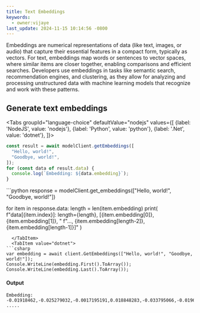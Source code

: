 ```yaml
---
title: Text Embeddings
keywords:
  - owner:vijaye
last_update: 2024-11-15 10:14:56 -0800
---
```




Embeddings are numerical representations of data (like text, images, or audio) that capture their essential features in a compact form, typically as vectors. For text, embeddings map words or sentences to vector spaces, where similar items are closer together, enabling comparisons and efficient searches. Developers use embeddings in tasks like semantic search, recommendation engines, and clustering, as they allow for analyzing and processing unstructured data with machine learning models that recognize and work with these patterns.

## Generate text embeddings

<Tabs
  groupId="language-choice"
  defaultValue="nodejs"
  values={[
    {label: 'NodeJS', value: 'nodejs'},
    {label: 'Python', value: 'python'},
    {label: '.Net', value: 'dotnet'},
  ]}>
  <TabItem value="nodejs">
```js
const result = await modelClient.getEmbeddings([
  "Hello, world!",
  "Goodbye, world!",
]);
for (const data of result.data) {
  console.log(`Embedding: ${data.embedding}`);
}
```
  </TabItem>
  <TabItem value="python">
```python
response = modelClient.get_embeddings(["Hello, world!", "Goodbye, world!"])

for item in response.data:
    length = len(item.embedding)
    print(
        f"data[{item.index}]: length={length}, [{item.embedding[0]}, {item.embedding[1]}, "
        f"..., {item.embedding[length-2]}, {item.embedding[length-1]}]"
    )
```
  </TabItem>
  <TabItem value="dotnet">
```csharp
var embedding = await client.GetEmbeddings(["Hello, world!", "Goodbye, world!"]);
Console.WriteLine(embedding.First().ToArray());
Console.WriteLine(embedding.Last().ToArray());
```
  </TabItem>
</Tabs>

#### Output
```
Embedding: -0.01918462,-0.025279032,-0.0017195191,0.018848283,-0.033795066,-0.019695852,-0.020947022,0.05158053,-0.03212684,-0.03037789,-0.0021458254,-0.028978731,-0.0024737532,-0.031481072,0.01033225,0.018606123,-0.046145335,0.041463535,0.00044186175,0.041221373,0.053679265,0.001873393,0.004567446,0.01002282,0.047867376,0.0022013208,-0.009834472,0.03847687,0.00089213194,-0.052118666,0.051150016,-0.03255735,-0.0140319485,-0.01263279, .....
```